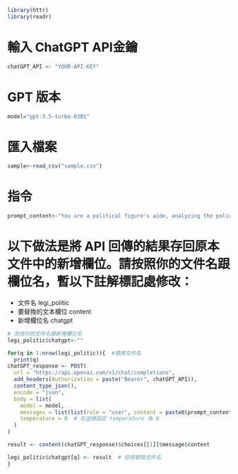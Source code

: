 ```r
library(httr)
library(readr)
```

# 輸入 ChatGPT API金鑰
```r
chatGPT_API <- "YOUR-API-KEY"
```

# GPT 版本
```r
model="gpt-3.5-turbo-0301"
```

# 匯入檔案
```r
sample<-read_csv("sample.csv")
```


# 指令
```r
prompt_content<-"You are a political figure's aide, analyzing the policy proposals of an electoral opponent. Extract one to three objects from the following text in Traditional Chinese, and separate them with commas. Do not provide additional explanations. If unable to analyze, respond with 'don't know."
```

# 以下做法是將 API 回傳的結果存回原本文件中的新增欄位。請按照你的文件名跟欄位名，暫以下註解標記處修改：
* 文件名 legi_politic
* 要替換的文本欄位 content
* 新增欄位名 chatgpt
```r
# 改成你的文件名跟新增欄位名
legi_politic$chatgpt<-""

for(q in 1:nrow(legi_politic)){  #替換文件名
  print(q)
chatGPT_response <- POST(
  url = "https://api.openai.com/v1/chat/completions",
  add_headers(Authorization = paste("Bearer", chatGPT_API)),
  content_type_json(),
  encode = "json",
  body = list(
    model = model,
    messages = list(list(role = "user", content = paste0(prompt_content,legi_politic$content[q]))), # 記得替換文件名和要替換的文本欄位
    temperature = 0  # 在這裡設定 temperature 為 0
  )
)

result <- content(chatGPT_response)$choices[[1]]$message$content

legi_politic$chatgpt[q] <- result  # 記得替換文件名
}
```
